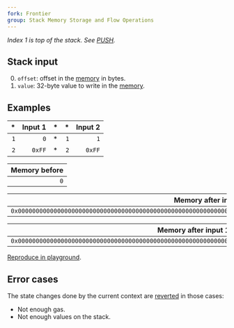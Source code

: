 ```yaml
---
fork: Frontier
group: Stack Memory Storage and Flow Operations
---
```


_Index 1 is top of the stack. See [PUSH](/#60)._

## Stack input

0. `offset`: offset in the [memory](/about) in bytes.
1. `value`: 32-byte value to write in the [memory](/about).

## Examples

|  \* | Input 1 |  \* |  \* | Input 2 |
| --: | ------: | --: | --: | ------: |
| `1` |     `0` |  \* | `1` |     `1` |
| `2` |  `0xFF` |  \* | `2` |  `0xFF` |

| Memory before |
| ------------: |
|           `0` |

|                                                 Memory after input 1 |
| -------------------------------------------------------------------: |
| `0x00000000000000000000000000000000000000000000000000000000000000FF` |

|                                            Memory after input 1 then 2 |
| ---------------------------------------------------------------------: |
| `0x0000000000000000000000000000000000000000000000000000000000000000FF` |

[Reproduce in playground](/playground?unit=Wei&codeType=Mnemonic&code='z1v0wyz2v1w'~yPUSH1%20z%2F%2F%20Example%20y%5CnwyMSTOREyv~0xFF~%01vwyz~_).

## Error cases

The state changes done by the current context are [reverted](#FD) in those cases:

- Not enough gas.
- Not enough values on the stack.
